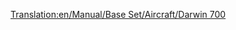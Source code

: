 [[Translation:en/Manual/Base Set/Aircraft/Darwin 700]]

{{fr/Manual/Base Set/Aircraft/Avion|Nom=Darwin 700
|Coût=43 066 (86 132)
|Vitesse=947 km/h (592 MPH)
|Entretien=6 187 (12 374)
|Conception=2042
|Vie=23
|Capacité=150 passagers & 65 sacs de courrier
|Description=Un avion futuriste fictif. Supposé être construit par Darwin/Boeing.
|Réalité=Fictif
}}
